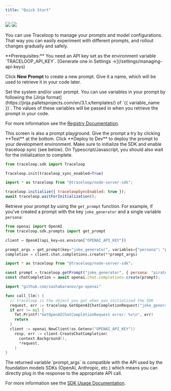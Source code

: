 ```yaml
---
title: "Quick Start"
---
```


<Frame>
  <img
    className="block dark:hidden"
    src="/img/prompt-configuration-light.png"
  />
  <img className="hidden dark:block" src="/img/prompt-configuration-dark.png" />
</Frame>

You can use Traceloop to manage your prompts and model configurations.
That way you can easily experiment with different prompts, and rollout changes gradually and safely.

<Note>
  **Prerequisites:** You need an API key set as the environment variable `TRACELOOP_API_KEY`.
  [Generate one in Settings →](/settings/managing-api-keys)
</Note>

<Steps>
<Step title="Create a new prompt">

Click **New Prompt** to create a new prompt. Give it a name, which will be used to retrieve it in your code later.

</Step>

<Step title="Define it in the Prompt Registry">
Set the system and/or user prompt. You can use variables in your prompt by
following the [Jinja format](https://jinja.palletsprojects.com/en/3.1.x/templates/) of `{{ variable_name }}`. 
The values of these variables will be passed in when you retrieve the prompt in your code.

For more information see the [Registry Documentation](/prompts/registry).

<Tip>
  This screen is also a prompt playground. Give the prompt a try by clicking
  **Test** at the bottom.
</Tip>

</Step>

<Step title="Deploy the prompt to your developement environement">
  Click **Deploy to Dev** to deploy the prompt to your development environment.
</Step>

<Step title="Use the prompt in your code">

<Important>
  Make sure to initialize the SDK and enable traceloop sync (see below). On
  Typescript/Javascript, you should also wait for the initialization to
  complete.
</Important>

<CodeGroup>

```python Python
from traceloop.sdk import Traceloop

Traceloop.init(traceloop_sync_enabled=True)
```

```js Typescript / Javascript
import * as traceloop from "@traceloop/node-server-sdk";

traceloop.initialize({ traceloopSyncEnabled: true });
await traceloop.waitForInitialization();
```

</CodeGroup>

Retrieve your prompt by using the `get_prompt` function.
For example, if you've created a prompt with the key `joke_generator` and a single variable `persona`:

<CodeGroup>

```python Python
from openai import OpenAI
from traceloop.sdk.prompts import get_prompt

client = OpenAI(api_key=os.environ["OPENAI_API_KEY"])

prompt_args = get_prompt(key="joke_generator", variables={"persona": "pirate"})
completion = client.chat.completions.create(**prompt_args)
```

```js Typescript / Javascript
import * as traceloop from "@traceloop/node-server-sdk";

const prompt = traceloop.getPrompt("joke_generator", { persona: "pirate" });
const chatCompletion = await openai.chat.completions.create(prompt);
```

```go Go
import "github.com/sashabaranov/go-openai"

func call_llm() {
  // traceloop is the object you got when you initialized the SDK
  request, err := traceloop.GetOpenAIChatCompletionRequest("joke_generator", map[string]interface{}{ "persona": "pirate" })
  if err != nil {
    fmt.Printf("GetOpenAIChatCompletionRequest error: %v\n", err)
    return
  }
  client := openai.NewClient(os.Getenv("OPENAI_API_KEY"))
    resp, err := client.CreateChatCompletion(
      context.Background(),
      *request,
    )
}
```

</CodeGroup>

<Note>
  The returned variable `prompt_args` is compatible with the API used by the
  foundation models SDKs (OpenAI, Anthropic, etc.) which means you can directly
  plug in the response to the appropriate API call.
</Note>

For more information see the [SDK Usage Documentation](/prompts/sdk-usage).

</Step>
</Steps>
